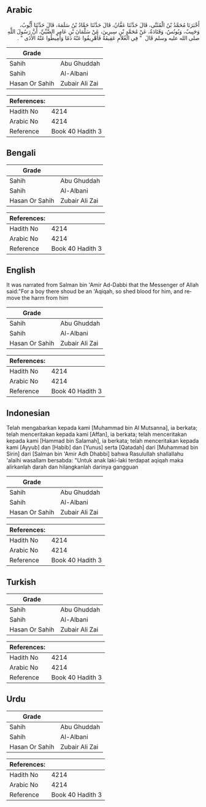 ## Arabic


<div dir="rtl" lang="ar" style={{fontSize:'larger',backgroundColor:'#f8f9fa',padding:20}}>
أَخْبَرَنَا مُحَمَّدُ بْنُ الْمُثَنَّى، قَالَ حَدَّثَنَا عَفَّانُ، قَالَ حَدَّثَنَا حَمَّادُ بْنُ سَلَمَةَ، قَالَ حَدَّثَنَا أَيُّوبُ، وَحَبِيبٌ، وَيُونُسُ، وَقَتَادَةُ، عَنْ مُحَمَّدِ بْنِ سِيرِينَ، عَنْ سَلْمَانَ بْنِ عَامِرٍ الضَّبِّيِّ، أَنَّ رَسُولَ اللَّهِ صلى الله عليه وسلم قَالَ ‏ "‏ فِي الْغُلاَمِ عَقِيقَةٌ فَأَهْرِيقُوا عَنْهُ دَمًا وَأَمِيطُوا عَنْهُ الأَذَى ‏"‏ ‏.‏
</div>
<div style={{backgroundColor:'#f8f9fa',padding:20, marginBottom: 10}}><table> <thead> <tr> <th>Grade</th> <th></th> </tr> </thead> <tbody> <tr><td>Sahih</td><td>Abu Ghuddah</td></tr><tr><td>Sahih</td><td>Al-Albani</td></tr><tr><td>Hasan Or Sahih</td><td>Zubair Ali Zai</td></tr></tbody></table><table> <thead> <tr> <th>References:</th> <th></th> </tr> </thead> <tbody><tr><td>Hadith No</td><td>4214</td></tr><tr><td>Arabic No</td><td>4214</td></tr><tr><td>Reference</td><td>Book 40 Hadith 3</td></tr></tbody></table></div>

## Bengali


<div dir="ltr" lang="bn" style={{fontSize:'larger',backgroundColor:'#f8f9fa',padding:20}}>

</div>
<div style={{backgroundColor:'#f8f9fa',padding:20, marginBottom: 10}}><table> <thead> <tr> <th>Grade</th> <th></th> </tr> </thead> <tbody> <tr><td>Sahih</td><td>Abu Ghuddah</td></tr><tr><td>Sahih</td><td>Al-Albani</td></tr><tr><td>Hasan Or Sahih</td><td>Zubair Ali Zai</td></tr></tbody></table><table> <thead> <tr> <th>References:</th> <th></th> </tr> </thead> <tbody><tr><td>Hadith No</td><td>4214</td></tr><tr><td>Arabic No</td><td>4214</td></tr><tr><td>Reference</td><td>Book 40 Hadith 3</td></tr></tbody></table></div>

## English


<div dir="ltr" lang="en" style={{fontSize:'larger',backgroundColor:'#f8f9fa',padding:20}}>
It was narrated from Salman bin 'Amir Ad-Dabbi that the Messenger of Allah said:"For a boy there shoud be an 'Aqiqah, so shed blood for him, and remove the harm from him
</div>
<div style={{backgroundColor:'#f8f9fa',padding:20, marginBottom: 10}}><table> <thead> <tr> <th>Grade</th> <th></th> </tr> </thead> <tbody> <tr><td>Sahih</td><td>Abu Ghuddah</td></tr><tr><td>Sahih</td><td>Al-Albani</td></tr><tr><td>Hasan Or Sahih</td><td>Zubair Ali Zai</td></tr></tbody></table><table> <thead> <tr> <th>References:</th> <th></th> </tr> </thead> <tbody><tr><td>Hadith No</td><td>4214</td></tr><tr><td>Arabic No</td><td>4214</td></tr><tr><td>Reference</td><td>Book 40 Hadith 3</td></tr></tbody></table></div>

## Indonesian


<div dir="ltr" lang="id" style={{fontSize:'larger',backgroundColor:'#f8f9fa',padding:20}}>
Telah mengabarkan kepada kami [Muhammad bin Al Mutsanna], ia berkata; telah menceritakan kepada kami [Affan], ia berkata; telah menceritakan kepada kami [Hammad bin Salamah], ia berkata; telah menceritakan kepada kami [Ayyub] dan [Habib] dan [Yunus] serta [Qatadah] dari [Muhammad bin Sirin] dari [Salman bin 'Amir Adh Dhabbi] bahwa Rasulullah shallallahu 'alaihi wasallam bersabda: "Untuk anak laki-laki terdapat aqiqah maka alirkanlah darah dan hilangkanlah darinya gangguan
</div>
<div style={{backgroundColor:'#f8f9fa',padding:20, marginBottom: 10}}><table> <thead> <tr> <th>Grade</th> <th></th> </tr> </thead> <tbody> <tr><td>Sahih</td><td>Abu Ghuddah</td></tr><tr><td>Sahih</td><td>Al-Albani</td></tr><tr><td>Hasan Or Sahih</td><td>Zubair Ali Zai</td></tr></tbody></table><table> <thead> <tr> <th>References:</th> <th></th> </tr> </thead> <tbody><tr><td>Hadith No</td><td>4214</td></tr><tr><td>Arabic No</td><td>4214</td></tr><tr><td>Reference</td><td>Book 40 Hadith 3</td></tr></tbody></table></div>

## Turkish


<div dir="ltr" lang="tr" style={{fontSize:'larger',backgroundColor:'#f8f9fa',padding:20}}>

</div>
<div style={{backgroundColor:'#f8f9fa',padding:20, marginBottom: 10}}><table> <thead> <tr> <th>Grade</th> <th></th> </tr> </thead> <tbody> <tr><td>Sahih</td><td>Abu Ghuddah</td></tr><tr><td>Sahih</td><td>Al-Albani</td></tr><tr><td>Hasan Or Sahih</td><td>Zubair Ali Zai</td></tr></tbody></table><table> <thead> <tr> <th>References:</th> <th></th> </tr> </thead> <tbody><tr><td>Hadith No</td><td>4214</td></tr><tr><td>Arabic No</td><td>4214</td></tr><tr><td>Reference</td><td>Book 40 Hadith 3</td></tr></tbody></table></div>

## Urdu


<div dir="rtl" lang="ur" style={{fontSize:'larger',backgroundColor:'#f8f9fa',padding:20}}>

</div>
<div style={{backgroundColor:'#f8f9fa',padding:20, marginBottom: 10}}><table> <thead> <tr> <th>Grade</th> <th></th> </tr> </thead> <tbody> <tr><td>Sahih</td><td>Abu Ghuddah</td></tr><tr><td>Sahih</td><td>Al-Albani</td></tr><tr><td>Hasan Or Sahih</td><td>Zubair Ali Zai</td></tr></tbody></table><table> <thead> <tr> <th>References:</th> <th></th> </tr> </thead> <tbody><tr><td>Hadith No</td><td>4214</td></tr><tr><td>Arabic No</td><td>4214</td></tr><tr><td>Reference</td><td>Book 40 Hadith 3</td></tr></tbody></table></div>